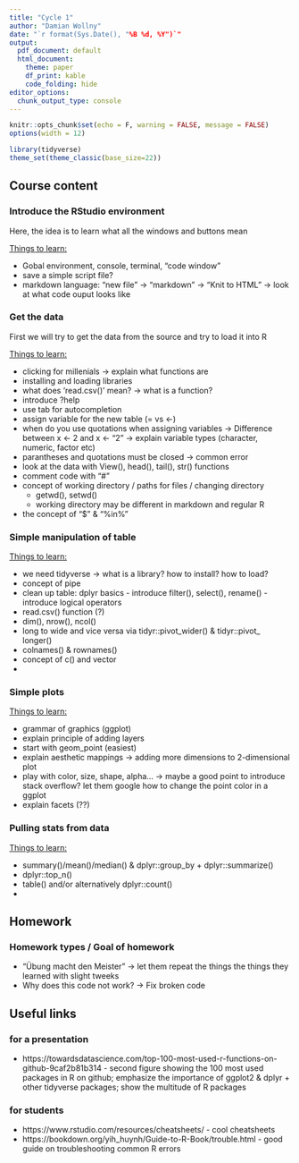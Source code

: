```yaml
---
title: "Cycle 1"
author: "Damian Wollny"
date: "`r format(Sys.Date(), "%B %d, %Y")`"
output:
  pdf_document: default
  html_document:
    theme: paper
    df_print: kable
    code_folding: hide
editor_options:
  chunk_output_type: console
---
```


```r
knitr::opts_chunk$set(echo = F, warning = FALSE, message = FALSE)
options(width = 12)
```

```r
library(tidyverse)
theme_set(theme_classic(base_size=22))
```

## Course content

### Introduce the RStudio environment

Here, the idea is to learn what all the windows and buttons mean

<u>Things to learn:</u>
 
 - Gobal environment, console, terminal, "code window"
 - save a simple script file?
 - markdown language: "new file" -> "markdown" -> "Knit to HTML" -> look at what code ouput looks like 
 
### Get the data

First we will try to get the data from the source and try to load it into R

<u>Things to learn:</u>

 - clicking for millenials -> explain what functions are
  - installing and loading libraries 
 - what does 'read.csv()' mean? -> what is a function?
 - introduce ?help
 - use tab for autocompletion
 - assign variable for the new table (= vs <-)
 - when do you use quotations when assigning variables -> Difference between x <- 2 and x <- "2" -> explain variable types (character, numeric, factor etc)
 - parantheses and quotations must be closed -> common error
 - look at the data with View(), head(), tail(), str() functions
 - comment code with "#"
 - concept of working directory / paths for files / changing directory 
    - getwd(), setwd()
    - working directory may be different in markdown and regular R
 - the concept of "$" & "%in%"

### Simple manipulation of table

<u>Things to learn:</u>

 - we need tidyverse -> what is a library? how to install? how to load?
 - concept of pipe
 - clean up table: dplyr basics - introduce filter(), select(), rename() - introduce logical operators
 - read.csv() function (?)
 - dim(), nrow(), ncol()
 - long to wide and vice versa via tidyr::pivot_wider() & tidyr::pivot_ longer()
 - colnames() & rownames()
 - concept of c() and vector
 - 

### Simple plots

<u>Things to learn:</u>

 - grammar of graphics (ggplot)
 - explain principle of adding layers
 - start with geom_point (easiest)
 - explain aesthetic mappings -> adding more dimensions to 2-dimensional plot
 - play with color, size, shape, alpha... -> maybe a good point to introduce stack overflow? let them google how to change the point color in a ggplot
 - explain facets (??)
 
### Pulling stats from data

<u>Things to learn:</u>

* summary()/mean()/median() & dplyr::group_by + dplyr::summarize()
* dplyr::top_n() 
* table() and/or alternatively dplyr::count()
* 

## Homework

### Homework types / Goal of homework

 - "Übung macht den Meister" -> let them repeat the things the things they learned with slight tweeks
 - Why does this code not work? -> Fix broken code


## Useful links 
### for a presentation

  * https://towardsdatascience.com/top-100-most-used-r-functions-on-github-9caf2b81b314 - second figure showing the 100 most used packages in R on github; emphasize the importance of ggplot2 & dplyr + other tidyverse packages; show the multitude of R packages
  
### for students

  * https://www.rstudio.com/resources/cheatsheets/ - cool cheatsheets 
  * https://bookdown.org/yih_huynh/Guide-to-R-Book/trouble.html - good guide on troubleshooting common R errors
  